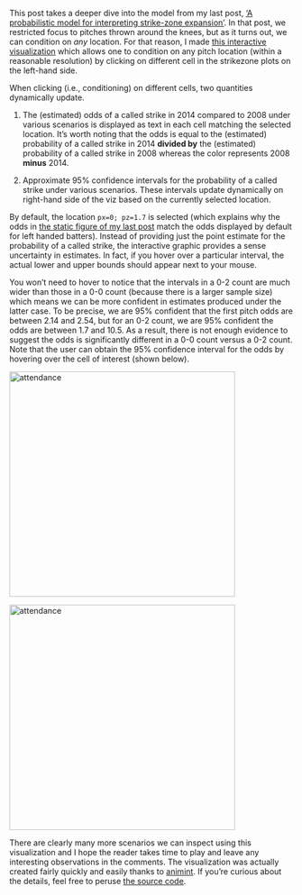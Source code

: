 This post takes a deeper dive into the model from my last post, ['A probabilistic model for interpreting strike-zone expansion'](http://baseballwithr.wordpress.com/2014/10/23/a-probabilistic-model-for-interpreting-strike-zone-expansion-7/). In that post, we restricted focus to pitches thrown around the knees, but as it turns out, we can condition on *any* location. For that reason, I made [this interactive visualization](http://cpsievert.github.io/baseballR/20141111/viz) which allows one to condition on any pitch location (within a reasonable resolution) by clicking on different cell in the strikezone plots on the left-hand side.

When clicking (i.e., conditioning) on different cells, two quantities dynamically update.

1. The (estimated) odds of a called strike in 2014 compared to 2008 under various scenarios is displayed as text in each cell matching the selected location. It's worth noting that the odds is equal to the (estimated) probability of a called strike in 2014 **divided by** the (estimated) probability of a called strike in 2008 whereas the color represents 2008 **minus** 2014.

2. Approximate 95% confidence intervals for the probability of a called strike under various scenarios. These intervals update dynamically on right-hand side of the viz based on the currently selected location.

By default, the location `px=0; pz=1.7` is selected (which explains why the odds in [the static figure of my last post](https://baseballwithr.files.wordpress.com/2014/10/probs.png) match the odds displayed by default for left handed batters). Instead of providing just the point estimate for the probability of a called strike, the interactive graphic provides a sense uncertainty in estimates. In fact, if you hover over a particular interval, the actual lower and upper bounds should appear next to your mouse.

You won't need to hover to notice that the intervals in a 0-2 count are much wider than those in a 0-0 count (because there is a larger sample size) which means we can be more confident in estimates produced under the latter case. To be precise, we are 95% confident that the first pitch odds are between 2.14 and 2.54, but for an 0-2 count, we are 95% confident the odds are between 1.7 and 10.5. As a result, there is not enough evidence to suggest the odds is significantly different in a 0-0 count versus a 0-2 count. Note that the user can obtain the 95% confidence interval for the odds by hovering over the cell of interest (shown below). 

<p><a href="https://baseballwithr.files.wordpress.com/2014/11/0-0.png"><img src="https://baseballwithr.files.wordpress.com/2014/11/0-0.png" alt="attendance" width="400" height="400" class="alignnone size-full wp-image-810" /></a></p>

<p><a href="https://baseballwithr.files.wordpress.com/2014/11/0-2.png"><img src="https://baseballwithr.files.wordpress.com/2014/11/0-2.png" alt="attendance" width="400" height="400" class="alignnone size-full wp-image-810" /></a></p>

There are clearly many more scenarios we can inspect using this visualization and I hope the reader takes time to play and leave any interesting observations in the comments. The visualization was actually created fairly quickly and easily thanks to [animint](https://github.com/tdhock/animint). If you're curious about the details, feel free to peruse [the source code]().


